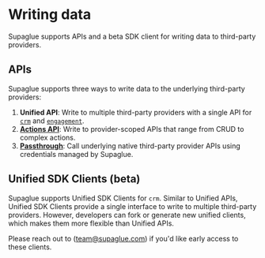 
# Writing data

Supaglue supports APIs and a beta SDK client for writing data to third-party providers.

## APIs

Supaglue supports three ways to write data to the underlying third-party providers:

1. **Unified API**: Write to multiple third-party providers with a single API for [`crm`](../api/v2/crm/unified-crm-api) and [`engagement`](../api/v2/engagement/unified-engagement-api).
1. [**Actions API**](../api/v2/actions/actions-api): Write to provider-scoped APIs that range from CRUD to complex actions.
1. [**Passthrough**](../api/v2/actions/send-passthrough-request): Call underlying native third-party provider APIs using credentials managed by Supaglue.

## Unified SDK Clients (beta)

Supaglue supports Unified SDK Clients for `crm`. Similar to Unified APIs, Unified SDK Clients provide a single interface to write to multiple third-party providers. However, developers can fork or generate new unified clients, which makes them more flexible than Unified APIs.

Please reach out to ([team@supaglue.com](mailto:team@supaglue.com)) if you'd like early access to these clients.
